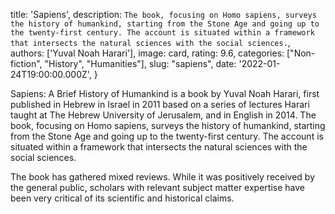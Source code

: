 
  title: 'Sapiens',
  description: `The book, focusing on Homo sapiens, surveys the history of humankind, starting from the Stone Age and going up to the twenty-first century. The account is situated within a framework that intersects the natural sciences with the social sciences.`,
  authors: ['Yuval Noah Harari'],
  image: card,
  rating: 9.6,
  categories: ["Non-fiction", "History", "Humanities"],
  slug: "sapiens",
  date: '2022-01-24T19:00:00.000Z',
}

[//]: # (Adding from wikipedia temporarily)

Sapiens: A Brief History of Humankind is a book by Yuval Noah Harari, first published in Hebrew in Israel in 2011 based on a series of lectures Harari taught at The Hebrew University of Jerusalem, and in English in 2014. The book, focusing on Homo sapiens, surveys the history of humankind, starting from the Stone Age and going up to the twenty-first century. The account is situated within a framework that intersects the natural sciences with the social sciences.

The book has gathered mixed reviews. While it was positively received by the general public, scholars with relevant subject matter expertise have been very critical of its scientific and historical claims.
